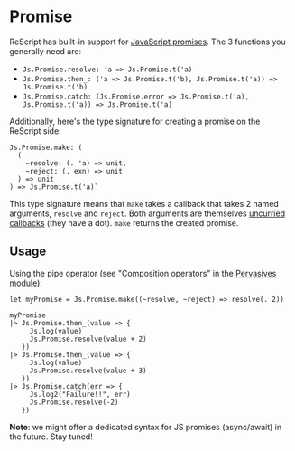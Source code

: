 # Promise

ReScript has built-in support for [JavaScript promises](/apis/javascript/latest/js/promise). The 3 functions you generally need are:

- `Js.Promise.resolve: 'a => Js.Promise.t('a)`
- `Js.Promise.then_: ('a => Js.Promise.t('b), Js.Promise.t('a)) => Js.Promise.t('b)`
- `Js.Promise.catch: (Js.Promise.error => Js.Promise.t('a), Js.Promise.t('a)) => Js.Promise.t('a)`

Additionally, here's the type signature for creating a promise on the ReScript side:

```res
Js.Promise.make: (
  (
    ~resolve: (. 'a) => unit,
    ~reject: (. exn) => unit
  ) => unit
) => Js.Promise.t('a)`
```

This type signature means that `make` takes a callback that takes 2 named arguments, `resolve` and `reject`. Both arguments are themselves [uncurried callbacks](/docs/reason-compiler/latest/function#solution-guaranteed-uncurrying) (they have a dot). `make` returns the created promise.

## Usage

Using the pipe operator (see "Composition operators" in the [Pervasives module](https://reasonml.github.io/api/Pervasives.html)):

```res
let myPromise = Js.Promise.make((~resolve, ~reject) => resolve(. 2))

myPromise
|> Js.Promise.then_(value => {
     Js.log(value)
     Js.Promise.resolve(value + 2)
   })
|> Js.Promise.then_(value => {
     Js.log(value)
     Js.Promise.resolve(value + 3)
   })
|> Js.Promise.catch(err => {
     Js.log2("Failure!!", err)
     Js.Promise.resolve(-2)
   })
```

**Note**: we might offer a dedicated syntax for JS promises (async/await) in the future. Stay tuned!
